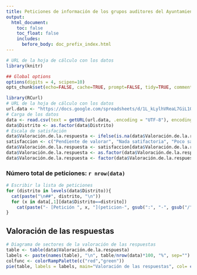 ```yaml
---
title: Peticiones de información de los grupos auditores del Ayuntamiento de Madrid
output:
  html_document:
    toc: false
    toc_float: false
    includes:
      before_body: doc_prefix_index.html
---
```



```r
# URL de la hoja de cálculo con los datos
library(knitr)

## Global options
options(digits = 4, scipen=10)
opts_chunk$set(echo=FALSE, cache=TRUE, prompt=FALSE, tidy=TRUE, comment=NA, message=FALSE, warning=FALSE)
```

```r
library(RCurl)
# URL de la hoja de cálculo con los datos
url.data <- "https://docs.google.com/spreadsheets/d/1L_kLylhVReaL7GiL1Q0PJjx_b6yWOf2EPuk4bxiOIEU/pub?gid=1250269168&single=true&output=csv"
# Carga de los datos
data <- read.csv(text = getURL(url.data, .encoding = "UTF-8"), encoding = "UTF-8", header = T, stringsAsFactors = F)
data$Distrito <- as.factor(data$Distrito)
# Escala de satisfación
data$Valoración.de.la.respuesta <- ifelse(is.na(data$Valoración.de.la.respuesta), 0, data$Valoración.de.la.respuesta) 
satisfaccion <- c("Pendiente de valorar", "Nada satifactoria", "Poco satifactoria", "Moderadamente satisfactoria", "Bastante satisfactoria", "Completamente satisfactoria")
data$Valoración.de.la.respuesta <- satisfaccion[data$Valoración.de.la.respuesta+1]
data$Valoración.de.la.respuesta <- as.factor(data$Valoración.de.la.respuesta)
data$Valoración.de.la.respuesta <- factor(data$Valoración.de.la.respuesta, levels=satisfaccion)
```

### Número total de peticiones: `r nrow(data)`

```r
# Escribir la lista de peticiones
for (distrito in levels(data$Distrito)){
  cat(paste("\n##", distrito, "\n"))
  for (x in data[,1][data$Distrito==distrito])
    cat(paste("- [Petición ", x, "](peticion-", gsub(":", "-", gsub("/", "-", gsub(" ", "-", tolower(iconv(x, to='ASCII//TRANSLIT'))))), ".html)\n", sep=""))
}

```

## Valoración de las respuestas

```r
# Diagrama de sectores de la valoración de las respuestas
table <- table(data$Valoración.de.la.respuesta)
labels <- paste(names(table), "\n", table/nrow(data)*100, "%", sep="")
colfunc <- colorRampPalette(c("red","green"))
pie(table, labels = labels, main="Valoración de las respuestas", col= c("yellow", colfunc(5)))
```



